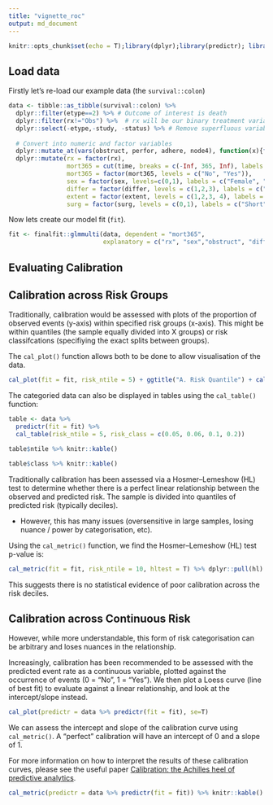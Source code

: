 ```yaml
---
title: "vignette_roc"
output: md_document
---
```


```r
knitr::opts_chunk$set(echo = T);library(dplyr);library(predictr); library(patchwork);library(ggplot2)
```

## Load data

Firstly let's re-load our example data (the `survival::colon`)

```r
data <- tibble::as_tibble(survival::colon) %>%
  dplyr::filter(etype==2) %>% # Outcome of interest is death
  dplyr::filter(rx!="Obs") %>%  # rx will be our binary treatment variable
  dplyr::select(-etype,-study, -status) %>% # Remove superfluous variables
  
  # Convert into numeric and factor variables
  dplyr::mutate_at(vars(obstruct, perfor, adhere, node4), function(x){factor(x, levels=c(0,1), labels = c("No", "Yes"))}) %>%
  dplyr::mutate(rx = factor(rx),
                mort365 = cut(time, breaks = c(-Inf, 365, Inf), labels = c("Yes", "No")),
                mort365 = factor(mort365, levels = c("No", "Yes")),
                sex = factor(sex, levels=c(0,1), labels = c("Female", "Male")),
                differ = factor(differ, levels = c(1,2,3), labels = c("Well", "Moderate", "Poor")),
                extent = factor(extent, levels = c(1,2,3, 4), labels = c("Submucosa", "Muscle", "Serosa", "Contiguous Structures")),
                surg = factor(surg, levels = c(0,1), labels = c("Short", "Long")))
```

Now lets create our model fit (`fit`).

```r
fit <- finalfit::glmmulti(data, dependent = "mort365",
                          explanatory = c("rx", "sex","obstruct", "differ", "adhere", "perfor", "extent", "nodes", "surg"))
```

## Evaluating Calibration

## Calibration across Risk Groups

Traditionally, calibration would be assessed with plots of the proportion of observed events (y-axis) within specified risk groups (x-axis). This might be within quantiles (the sample equally divided into X groups) or risk classifcations (specifiying the exact splits between groups).

The `cal_plot()` function allows both to be done to allow visualisation of the data.

```r
cal_plot(fit = fit, risk_ntile = 5) + ggtitle("A. Risk Quantile") + cal_plot(predictr = data %>% predictr(fit = fit), risk_class = c(0.05, 0.06, 0.1, 0.2)) + ggtitle("B. Risk Classification")

```


The categoried data can also be displayed in tables using the `cal_table()` function:

```r
table <- data %>%
  predictr(fit = fit) %>%
  cal_table(risk_ntile = 5, risk_class = c(0.05, 0.06, 0.1, 0.2))

table$ntile %>% knitr::kable()

table$class %>% knitr::kable()

```

Traditionally calibration has been assessed via a Hosmer–Lemeshow (HL) test to determine whether there is a perfect linear relationship between the observed and predicted risk. The sample is divided into quantiles of predicted risk (typically deciles).

- However, this has many issues (oversensitive in large samples, losing nuance / power by categorisation, etc).

Using the `cal_metric()` function, we find the Hosmer–Lemeshow (HL) test p-value is:

```r
cal_metric(fit = fit, risk_ntile = 10, hltest = T) %>% dplyr::pull(hl)
```
This suggests there is no statistical evidence of poor calibration across the risk deciles.


## Calibration across Continuous Risk

However, while more understandable, this form of risk categorisation can be arbitrary and loses nuances in the relationship.

Increasingly, calibration has been recommended to be assessed with the predicted event rate as a continuous variable, plotted against the occurrence of events (0 = "No", 1 = "Yes"). We then plot a Loess curve (line of best fit) to evaluate against a linear relationship, and look at the intercept/slope instead.

```r
cal_plot(predictr = data %>% predictr(fit = fit), se=T)

```
We can assess the intercept and slope of the calibration curve using `cal_metric()`. A "perfect" calibration will have an intercept of 0 and a slope of 1.

For more information on how to interpret the results of these calibration curves, please see the useful paper [Calibration: the Achilles heel of predictive analytics](https://bmcmedicine.biomedcentral.com/articles/10.1186/s12916-019-1466-7).

```r
cal_metric(predictr = data %>% predictr(fit = fit)) %>% knitr::kable()
```
